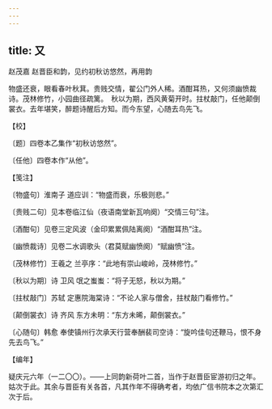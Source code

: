 ```yaml
---
---
---
```

title: 又
---



赵茂嘉 赵晋臣和韵，见约初秋访悠然，再用韵





物盛还衰，眼看春叶秋萁。贵贱交情，翟公门外人稀。酒酣耳热，又何须幽愤裁诗。茂林修竹，小园曲径疏篱。　秋以为期，西风黄菊开时。拄杖敲门，任他颠倒裳衣。去年堪笑，醉题诗醒后方知。而今东望，心随去鸟先飞。





【校】


〔题〕四卷本乙集作“初秋访悠然”。

〔任他〕四卷本作“从他”。





【笺注】


〔物盛句〕淮南子 道应训：“物盛而衰，乐极则悲。”

〔贵贱二句〕见本卷临江仙（夜语南堂新瓦响阕）“交情三句”注。

〔酒酣句〕见卷三定风波（金印累累佩陆离阕）“酒酣耳热”注。

〔幽愤裁诗〕见卷二水调歌头（君莫赋幽愤阕）“赋幽愤”注。

〔茂林修竹〕王羲之 兰亭序：“此地有崇山峻岭，茂林修竹。”

〔秋以为期〕诗 卫风 氓之蚩蚩：“将子无怒，秋以为期。”

〔拄杖敲门〕苏轼 定惠院海棠诗：“不论人家与僧舍，拄杖敲门看修竹。”

〔颠倒裳衣〕诗 齐风 东方未明：“东方未晞，颠倒裳衣。”

〔心随句〕韩愈 奉使镇州行次承天行营奉酬裴司空诗：“旋吟佳句还鞭马，恨不身先去鸟飞。”





【编年】


疑庆元六年（一二〇〇）。——上同韵新荷叶二首，当作于赵晋臣宦游初归之年。姑次于此。其余与晋臣有关各首，凡其作年不得确考者，均依广信书院本之次第汇次于后。